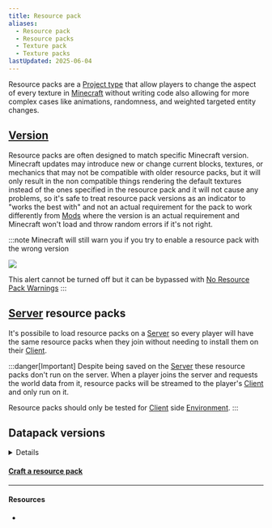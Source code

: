 ```yaml
---
title: Resource pack
aliases:
  - Resource pack
  - Resource packs
  - Texture pack
  - Texture packs
lastUpdated: 2025-06-04
---
```



Resource packs are a [Project type](/projecttype) that allow players to change the aspect of every texture in [Minecraft](/minecraft) without writing code also allowing for more complex cases like animations, randomness, and weighted targeted entity changes.

## [Version](/versions)
Resource packs are often designed to match specific Minecraft version.
Minecraft updates may introduce new or change current blocks, textures, or mechanics that may not be compatible with older resource packs, but it will only result in the non compatible things rendering the default textures instead of the ones specified in the resource pack and it will not cause any problems, so it's safe to treat resource pack versions as an indicator to "works the best with" and not an actual requirement for the pack to work differently from [Mods](/mod) where the version is an actual requirement and Minecraft won't load and throw random errors if it's not right.

:::note
Minecraft will still warn you if you try to enable a resource pack with the wrong version

![](../assets/deprecatedresourcepackwarning.png)

This alert cannot be turned off but it can be bypassed with [No Resource Pack Warnings](https://modrinth.com/mod/no-resource-pack-warnings)
:::

## [Server](/server) resource packs
It's possibile to load resource packs on a [Server](/server) so every player will have the same resource packs when they join without needing to install them on their [Client](/client).

:::danger[Important]
Despite being saved on the [Server](/server) these resource packs don't run on the server. When a player joins the server and requests the world data from it, resource packs will be streamed to the player's [Client](/client) and only run on it.

Resource packs should only be tested for [Client](/client) side [Environment](/environment).
:::

## Datapack versions

<details>

| [Minecraft](/minecraft) [Version](/versions) | Resource pack version |
| -------------------------------------------- | --------------------- |
| `1.21.6-pre3`                                | 63                    |
| `1.21.6-pre2`                                | 63                    |
| `1.21.6-pre1`                                | 63                    |
| [`25w21a`](/25w21a)                          | 62                    |
| [`25w20a`](/25w20a)                          | 61                    |
| `25w19a`                                     | 60                    |
| `25w18a`                                     | 59                    |
| `25w17a`                                     | 58                    |
| `25w16a`                                     | 57                    |
| `25w15a`                                     | 56                    |
| [`25w14craftmine`](/craftmine)               | 55                    |
| [`1.21.5`](/springtolife)                    | 55                    |
| `1.21.5-rc2`                                 | 55                    |
| `1.21.5-rc1`                                 | 55                    |
| `1.21.5-pre3`                                | 55                    |
| `1.21.5-pre2`                                | 55                    |
| `1.21.5-pre1`                                | 55                    |
| `25w10a`                                     | 54                    |
| `25w09b`                                     | 53                    |
| `25w09a`                                     | 53                    |
| `25w08a`                                     | 53                    |
| `25w07a`                                     | 52                    |
| `25w06a`                                     | 51                    |
| `25w05a`                                     | 50                    |
| `25w04a`                                     | 49                    |
| `25w03a`                                     | 48                    |
| `25w02a`                                     | 47                    |
| `1.21.4`                                     | 46                    |
| `1.21.4-rc3`                                 |                       |
| `1.21.4-rc2`                                 |                       |
| `1.21.4-rc1`                                 |                       |
| `1.21.4-pre3`                                |                       |
| `1.21.4-pre2`                                |                       |
| `1.21.4-pre1`                                |                       |
| `24w46a`                                     |                       |
| `24w45a`                                     |                       |
| `24w44a`                                     |                       |
| `1.21.3`                                     |                       |
| `1.21.2`                                     |                       |
| `1.21.2-rc2`                                 |                       |
| `1.21.2-rc1`                                 |                       |
| `1.21.2-pre5`                                |                       |
| `1.21.2-pre4`                                |                       |
| `1.21.2-pre3`                                |                       |
| `1.21.2-pre2`                                |                       |
| `1.21.2-pre1`                                |                       |
| `24w40a`                                     |                       |
| `24w39a`                                     |                       |
| `24w38a`                                     |                       |
| `24w37a`                                     |                       |
| `24w36a`                                     |                       |
| `24w35a`                                     |                       |
| `24w34a`                                     |                       |
| `24w33a`                                     |                       |
| `1.21.1`                                     |                       |
| `1.21.1-rc1`                                 |                       |
| `1.21`                                       |                       |
| `1.21-rc1`                                   |                       |
| `1.21-pre4`                                  |                       |
| `1.21-pre3`                                  |                       |
| `1.21-pre2`                                  |                       |
| `1.21-pre1`                                  |                       |
| `24w21b`                                     |                       |
| `24w21a`                                     |                       |
| `24w20a`                                     |                       |
| `24w19b`                                     |                       |
| `24w19a`                                     |                       |
| `24w18a`                                     |                       |
| `1.20.6`                                     |                       |
| `1.20.6-rc1`                                 |                       |
| `1.20.5`                                     |                       |
| `1.20.5-rc3`                                 |                       |
| `1.20.5-rc2`                                 |                       |
| `1.20.5-rc1`                                 |                       |
| `1.20.5-pre4`                                |                       |
| `1.20.5-pre3`                                |                       |
| `1.20.5-pre2`                                |                       |
| `1.20.5-pre1`                                |                       |
| `24w14a`                                     |                       |
| `24w14potato`                                |                       |
| `24w13a`                                     |                       |
| `24w12a`                                     |                       |
| `24w11a`                                     |                       |
| `24w10a`                                     |                       |
| `24w09a`                                     |                       |
| `24w07a`                                     |                       |
| `24w06a`                                     |                       |
| `24w05b`                                     |                       |
| `24w05a`                                     |                       |
| `24w04a`                                     |                       |
| `24w03b`                                     |                       |
| `24w03a`                                     |                       |
| `23w51b`                                     |                       |
| `23w51a`                                     |                       |
| `1.20.4`                                     |                       |
| `1.20.4-rc1`                                 |                       |
| `1.20.3`                                     |                       |
| `1.20.3-rc1`                                 |                       |
| `1.20.3-pre4`                                |                       |
| `1.20.3-pre3`                                |                       |
| `1.20.3-pre2`                                |                       |
| `1.20.3-pre1`                                |                       |
| `23w46a`                                     |                       |
| `23w45a`                                     |                       |
| `23w44a`                                     |                       |
| `23w43b`                                     |                       |
| `23w43a`                                     |                       |
| `23w42a`                                     |                       |
| `23w41a`                                     |                       |
| `23w40a`                                     |                       |
| `1.20.2`                                     |                       |
| `1.20.2-rc2`                                 |                       |
| `1.20.2-rc1`                                 |                       |
| `1.20.2-pre4`                                |                       |
| `1.20.2-pre3`                                |                       |
| `1.20.2-pre2`                                |                       |
| `1.20.2-pre1`                                |                       |
| `23w35a`                                     |                       |
| `23w33a`                                     |                       |
| `23w32a`                                     |                       |
| `23w31a`                                     |                       |
| `1.20.1`                                     |                       |
| `1.20.1-rc1`                                 |                       |
| `1.20`                                       |                       |
| `1.20-rc1`                                   |                       |
| `1.20-pre7`                                  |                       |
| `1.20-pre6`                                  |                       |
| `1.20-pre5`                                  |                       |
| `1.20-pre4`                                  |                       |
| `1.20-pre3`                                  |                       |
| `1.20-pre2`                                  |                       |
| `1.20-pre1`                                  |                       |
| `23w18a`                                     |                       |
| `23w17a`                                     |                       |
| `23w16a`                                     |                       |
| `23w14a`                                     |                       |
| `23w13a_or_b`                                |                       |
| `23w13a`                                     |                       |
| `23w12a`                                     |                       |
| `1.19.4`                                     |                       |
| `1.19.4-rc3`                                 |                       |
| `1.19.4-rc2`                                 |                       |
| `1.19.4-rc1`                                 |                       |
| `1.19.4-pre4`                                |                       |
| `1.19.4-pre3`                                |                       |
| `1.19.4-pre2`                                |                       |
| `1.19.4-pre1`                                |                       |
| `23w07a`                                     |                       |
| `23w06a`                                     |                       |
| `23w05a`                                     |                       |
| `23w04a`                                     |                       |
| `23w03a`                                     |                       |
| `1.19.3`                                     |                       |
| `1.19.3-rc3`                                 |                       |
| `1.19.3-rc2`                                 |                       |
| `1.19.3-rc1`                                 |                       |
| `1.19.3-pre3`                                |                       |
| `1.19.3-pre2`                                |                       |
| `1.19.3-pre1`                                |                       |
| `22w46a`                                     |                       |
| `22w45a`                                     |                       |
| `22w44a`                                     |                       |
| `22w43a`                                     |                       |
| `22w42a`                                     |                       |
| `1.19.2`                                     |                       |
| `1.19.2-rc2`                                 |                       |
| `1.19.2-rc1`                                 |                       |
| `1.19.1`                                     |                       |
| `1.19.1-rc3`                                 |                       |
| `1.19.1-rc2`                                 |                       |
| `1.19.1-pre6`                                |                       |
| `1.19.1-pre5`                                |                       |
| `1.19.1-pre4`                                |                       |
| `1.19.1-pre3`                                |                       |
| `1.19.1-pre2`                                |                       |
| `1.19.1-rc1`                                 |                       |
| `1.19.1-pre1`                                |                       |
| `22w24a`                                     |                       |
| `1.19`                                       |                       |
| `1.19-rc2`                                   |                       |
| `1.19-rc1`                                   |                       |
| `1.19-pre5`                                  |                       |
| `1.19-pre4`                                  |                       |
| `1.19-pre3`                                  |                       |
| `1.19-pre2`                                  |                       |
| `1.19-pre1`                                  |                       |
| `22w19a`                                     |                       |
| `22w18a`                                     |                       |
| `22w17a`                                     |                       |
| `22w16b`                                     |                       |
| `22w16a`                                     |                       |
| `22w15a`                                     |                       |
| `22w14a`                                     |                       |
| `22w13oneblockatatime`                       |                       |
| `22w13a`                                     |                       |
| `22w12a`                                     |                       |
| `22w11a`                                     |                       |
| `1.18.2`                                     |                       |
| `1.18.2-rc1`                                 |                       |
| `1.18.2-pre3`                                |                       |
| `1.18.2-pre2`                                |                       |
| `1.18.2-pre1`                                |                       |
| `22w07a`                                     |                       |
| `22w06a`                                     |                       |
| `22w05a`                                     |                       |
| `22w03a`                                     |                       |
| `1.18.1`                                     |                       |
| `1.18.1-rc3`                                 |                       |
| `1.18.1-rc2`                                 |                       |
| `1.18.1-rc1`                                 |                       |
| `1.18.1-pre1`                                |                       |
| `1.18`                                       |                       |
| `1.18-rc4`                                   |                       |
| `1.18-rc3`                                   |                       |
| `1.18-rc2`                                   |                       |
| `1.18-rc1`                                   |                       |
| `1.18-pre8`                                  |                       |
| `1.18-pre7`                                  |                       |
| `1.18-pre6`                                  |                       |
| `1.18-pre5`                                  |                       |
| `1.18-pre4`                                  |                       |
| `1.18-pre3`                                  |                       |
| `1.18-pre2`                                  |                       |
| `1.18-pre1`                                  |                       |
| `21w44a`                                     |                       |
| `21w43a`                                     |                       |
| `21w42a`                                     |                       |
| `21w41a`                                     |                       |
| `21w40a`                                     |                       |
| `21w39a`                                     |                       |
| `21w38a`                                     |                       |
| `21w37a`                                     |                       |
| `1.17.1`                                     |                       |
| `1.17.1-rc2`                                 |                       |
| `1.17.1-rc1`                                 |                       |
| `1.17.1-pre3`                                |                       |
| `1.17.1-pre2`                                |                       |
| `1.17.1-pre1`                                |                       |
| `1.17`                                       |                       |
| `1.17-rc2`                                   |                       |
| `1.17-rc1`                                   |                       |
| `1.17-pre5`                                  |                       |
| `1.17-pre4`                                  |                       |
| `1.17-pre3`                                  |                       |
| `1.17-pre2`                                  |                       |
| `1.17-pre1`                                  |                       |
| `21w20a`                                     |                       |
| `21w19a`                                     |                       |
| `21w18a`                                     |                       |
| `21w17a`                                     |                       |
| `21w16a`                                     |                       |
| `21w15a`                                     |                       |
| `21w14a`                                     |                       |
| `21w13a`                                     |                       |
| `21w11a`                                     |                       |
| `21w10a`                                     |                       |
| `21w08b`                                     |                       |
| `21w08a`                                     |                       |
| `21w07a`                                     |                       |
| `21w06a`                                     |                       |
| `21w05b`                                     |                       |
| `21w05a`                                     |                       |
| `21w03a`                                     |                       |
| `1.16.5`                                     |                       |
| `1.16.5-rc1`                                 |                       |
| `20w51a`                                     |                       |
| `20w49a`                                     |                       |
| `20w48a`                                     |                       |
| `20w46a`                                     |                       |
| `20w45a`                                     |                       |
| `1.16.4`                                     |                       |
| `1.16.4-rc1`                                 |                       |
| `1.16.4-pre2`                                |                       |
| `1.16.4-pre1`                                |                       |
| `1.16.3`                                     |                       |
| `1.16.3-rc1`                                 |                       |
| `1.16.2`                                     |                       |
| `1.16.2-rc2`                                 |                       |
| `1.16.2-rc1`                                 |                       |
| `1.16.2-pre3`                                |                       |
| `1.16.2-pre2`                                |                       |
| `1.16.2-pre1`                                |                       |
| `20w30a`                                     |                       |
| `20w29a`                                     |                       |
| `20w28a`                                     |                       |
| `20w27a`                                     |                       |
| `1.16.1`                                     |                       |
| `1.16`                                       |                       |
| `1.16-rc1`                                   |                       |
| `1.16-pre8`                                  |                       |
| `1.16-pre7`                                  |                       |
| `1.16-pre6`                                  |                       |
| `1.16-pre5`                                  |                       |
| `1.16-pre4`                                  |                       |
| `1.16-pre3`                                  |                       |
| `1.16-pre2`                                  |                       |
| `1.16-pre1`                                  |                       |
| `20w22a`                                     |                       |
| `20w21a`                                     |                       |
| `20w20b`                                     |                       |
| `20w20a`                                     |                       |
| `20w19a`                                     |                       |
| `20w18a`                                     |                       |
| `20w17a`                                     |                       |
| `20w16a`                                     |                       |
| `20w15a`                                     |                       |
| `20w14a`                                     |                       |
| `20w14infinite`                              |                       |
| `20w13b`                                     |                       |
| `20w13a`                                     |                       |
| `20w12a`                                     |                       |
| `20w11a`                                     |                       |
| `20w10a`                                     |                       |
| `20w09a`                                     |                       |
| `20w08a`                                     |                       |
| `20w07a`                                     |                       |
| `20w06a`                                     |                       |
| `1.15.2`                                     |                       |
| `1.15.2-pre2`                                |                       |
| `1.15.2-pre1`                                |                       |
| `1.15.1`                                     |                       |
| `1.15.1-pre1`                                |                       |
| `1.15`                                       |                       |
| `1.15-pre7`                                  |                       |
| `1.15-pre6`                                  |                       |
| `1.15-pre5`                                  |                       |
| `1.15-pre4`                                  |                       |
| `1.15-pre3`                                  |                       |
| `1.15-pre2`                                  |                       |
| `1.15-pre1`                                  |                       |
| `19w46b`                                     |                       |
| `19w46a`                                     |                       |
| `19w45b`                                     |                       |
| `19w45a`                                     |                       |
| `19w44a`                                     |                       |
| `19w42a`                                     |                       |
| `19w41a`                                     |                       |
| `19w40a`                                     |                       |
| `19w39a`                                     |                       |
| `19w38b`                                     |                       |
| `19w38a`                                     |                       |
| `19w37a`                                     |                       |
| `19w36a`                                     |                       |
| `19w35a`                                     |                       |
| `19w34a`                                     |                       |
| `1.14.4`                                     |                       |
| `1.14.4-pre7`                                |                       |
| `1.14.4-pre6`                                |                       |
| `1.14.4-pre5`                                |                       |
| `1.14.4-pre4`                                |                       |
| `1.14.4-pre3`                                |                       |
| `1.14.4-pre2`                                |                       |
| `1.14.4-pre1`                                |                       |
| `1.14.3`                                     |                       |
| `1.14.3-pre4`                                |                       |
| `1.14.3-pre3`                                |                       |
| `1.14.3-pre2`                                |                       |
| `1.14.3-pre1`                                |                       |
| `1.14.2`                                     |                       |
| `1.14.2-pre4`                                |                       |
| `1.14.2-pre3`                                |                       |
| `1.14.2-pre2`                                |                       |
| `1.14.2-pre1`                                |                       |
| `1.14.1`                                     |                       |
| `1.14.1-pre2`                                |                       |
| `1.14.1-pre1`                                |                       |
| `1.14`                                       |                       |
| `1.14-pre5`                                  |                       |
| `1.14-pre4`                                  |                       |
| `1.14-pre3`                                  |                       |
| `1.14-pre2`                                  |                       |
| `1.14-pre1`                                  |                       |
| `19w14b`                                     |                       |
| `19w14a`                                     |                       |
| `3D-Shareware-v1.34`                         |                       |
| `19w13b`                                     |                       |
| `19w13a`                                     |                       |
| `19w12b`                                     |                       |
| `19w12a`                                     |                       |
| `19w11b`                                     |                       |
| `19w11a`                                     |                       |
| `19w09a`                                     |                       |
| `19w08b`                                     |                       |
| `19w08a`                                     |                       |
| `19w07a`                                     |                       |
| `19w06a`                                     |                       |
| `19w05a`                                     |                       |
| `19w04b`                                     |                       |
| `19w04a`                                     |                       |
| `19w03c`                                     |                       |
| `19w03b`                                     |                       |
| `19w03a`                                     |                       |
| `19w02a`                                     |                       |
| `18w50a`                                     |                       |
| `18w49a`                                     |                       |
| `18w48b`                                     |                       |
| `18w48a`                                     |                       |
| `18w47b`                                     |                       |
| `18w47a`                                     |                       |
| `18w46a`                                     |                       |
| `18w45a`                                     |                       |
| `18w44a`                                     |                       |
| `18w43c`                                     |                       |
| `18w43b`                                     |                       |
| `18w43a`                                     |                       |
| `1.13.2`                                     |                       |
| `1.13.2-pre2`                                |                       |
| `1.13.2-pre1`                                |                       |
| `1.13.1`                                     |                       |
| `1.13.1-pre2`                                |                       |
| `1.13.1-pre1`                                |                       |
| `18w33a`                                     |                       |
| `18w32a`                                     |                       |
| `18w31a`                                     |                       |
| `18w30b`                                     |                       |
| `18w30a`                                     |                       |
| `1.13`                                       |                       |
| `1.13-pre10`                                 |                       |
| `1.13-pre9`                                  |                       |
| `1.13-pre8`                                  |                       |
| `1.13-pre7`                                  |                       |
| `1.13-pre6`                                  |                       |
| `1.13-pre5`                                  |                       |
| `1.13-pre4`                                  |                       |
| `1.13-pre3`                                  |                       |
| `1.13-pre2`                                  |                       |
| `1.13-pre1`                                  |                       |
| `18w22c`                                     |                       |
| `18w22b`                                     |                       |
| `18w22a`                                     |                       |
| `18w21b`                                     |                       |
| `18w21a`                                     |                       |
| `18w20c`                                     |                       |
| `18w20b`                                     |                       |
| `18w20a`                                     |                       |
| `18w19b`                                     |                       |
| `18w19a`                                     |                       |
| `18w16a`                                     |                       |
| `18w15a`                                     |                       |
| `18w14b`                                     |                       |
| `18w14a`                                     |                       |
| `18w11a`                                     |                       |
| `18w10d`                                     |                       |
| `18w10c`                                     |                       |
| `18w10b`                                     |                       |
| `18w10a`                                     |                       |
| `18w09a`                                     |                       |
| `18w08b`                                     |                       |
| `18w08a`                                     |                       |
| `18w07c`                                     |                       |
| `18w07b`                                     |                       |
| `18w07a`                                     |                       |
| `18w06a`                                     |                       |
| `18w05a`                                     |                       |
| `18w03b`                                     |                       |
| `18w03a`                                     |                       |
| `18w02a`                                     |                       |
| `18w01a`                                     |                       |
| `17w50a`                                     |                       |
| `17w49b`                                     |                       |
| `17w49a`                                     |                       |
| `17w48a`                                     |                       |
| `17w47b`                                     |                       |
| `17w47a`                                     |                       |
| `17w46a`                                     |                       |
| `17w45b`                                     |                       |
| `17w45a`                                     |                       |
| `17w43b`                                     |                       |
| `17w43a`                                     |                       |
| `1.12.2`                                     |                       |
| `1.12.2-pre2`                                |                       |
| `1.12.2-pre1`                                |                       |
| `1.12.1`                                     |                       |
| `1.12.1-pre1`                                |                       |
| `17w31a`                                     |                       |
| `1.12`                                       |                       |
| `1.12-pre7`                                  |                       |
| `1.12-pre6`                                  |                       |
| `1.12-pre5`                                  |                       |
| `1.12-pre4`                                  |                       |
| `1.12-pre3`                                  |                       |
| `1.12-pre2`                                  |                       |
| `1.12-pre1`                                  |                       |
| `17w18b`                                     |                       |
| `17w18a`                                     |                       |
| `17w17b`                                     |                       |
| `17w17a`                                     |                       |
| `17w16b`                                     |                       |
| `17w16a`                                     |                       |
| `17w15a`                                     |                       |
| `17w14a`                                     |                       |
| `17w13b`                                     |                       |
| `17w13a`                                     |                       |
| `17w06a`                                     |                       |
| `1.11.2`                                     |                       |
| `1.11.1`                                     |                       |
| `16w50a`                                     |                       |
| `1.11`                                       |                       |
| `1.11-pre1`                                  |                       |
| `16w44a`                                     |                       |
| `16w43a`                                     |                       |
| `16w42a`                                     |                       |
| `16w41a`                                     |                       |
| `16w40a`                                     |                       |
| `16w39c`                                     |                       |
| `16w39b`                                     |                       |
| `16w39a`                                     |                       |
| `16w38a`                                     |                       |
| `16w36a`                                     |                       |
| `16w35a`                                     |                       |
| `16w33a`                                     |                       |
| `16w32b`                                     |                       |
| `16w32a`                                     |                       |
| `1.10.2`                                     |                       |
| `1.10.1`                                     |                       |
| `1.10`                                       |                       |
| `1.10-pre2`                                  |                       |
| `1.10-pre1`                                  |                       |
| `16w21b`                                     |                       |
| `16w21a`                                     |                       |
| `16w20a`                                     |                       |
| `1.9.4`                                      |                       |
| `1.9.3`                                      |                       |
| `1.9.3-pre3`                                 |                       |
| `1.9.3-pre2`                                 |                       |
| `1.9.3-pre1`                                 |                       |
| `16w15b`                                     |                       |
| `16w15a`                                     |                       |
| `16w14a`                                     |                       |
| `1.RV-Pre1`                                  |                       |
| `1.9.2`                                      |                       |
| `1.9.1`                                      |                       |
| `1.9.1-pre3`                                 |                       |
| `1.9.1-pre2`                                 |                       |
| `1.9.1-pre1`                                 |                       |
| `1.9`                                        |                       |
| `1.9-pre4`                                   |                       |
| `1.9-pre3`                                   |                       |
| `1.9-pre2`                                   |                       |
| `1.9-pre1`                                   |                       |
| `16w07b`                                     |                       |
| `16w07a`                                     |                       |
| `16w06a`                                     |                       |
| `16w05b`                                     |                       |
| `16w05a`                                     |                       |
| `16w04a`                                     |                       |
| `16w03a`                                     |                       |
| `16w02a`                                     |                       |
| `15w51b`                                     |                       |
| `15w51a`                                     |                       |
| `15w50a`                                     |                       |
| `15w49b`                                     |                       |
| `1.8.9`                                      |                       |
| `15w49a`                                     |                       |
| `15w47c`                                     |                       |
| `15w47b`                                     |                       |
| `15w47a`                                     |                       |
| `15w46a`                                     |                       |
| `15w45a`                                     |                       |
| `15w44b`                                     |                       |
| `15w44a`                                     |                       |
| `15w43c`                                     |                       |
| `15w43b`                                     |                       |
| `15w43a`                                     |                       |
| `15w42a`                                     |                       |
| `15w41b`                                     |                       |
| `15w41a`                                     |                       |
| `15w40b`                                     |                       |
| `15w40a`                                     |                       |
| `15w39c`                                     |                       |
| `15w39b`                                     |                       |
| `15w39a`                                     |                       |
| `15w38b`                                     |                       |
| `15w38a`                                     |                       |
| `15w37a`                                     |                       |
| `15w36d`                                     |                       |
| `15w36c`                                     |                       |
| `15w36b`                                     |                       |
| `15w36a`                                     |                       |
| `15w35e`                                     |                       |
| `15w35d`                                     |                       |
| `15w35c`                                     |                       |
| `15w35b`                                     |                       |
| `15w35a`                                     |                       |
| `15w34d`                                     |                       |
| `15w34c`                                     |                       |
| `15w34b`                                     |                       |
| `15w34a`                                     |                       |
| `15w33c`                                     |                       |
| `15w33b`                                     |                       |
| `15w33a`                                     |                       |
| `15w32c`                                     |                       |
| `15w32b`                                     |                       |
| `15w32a`                                     |                       |
| `15w31c`                                     |                       |
| `15w31b`                                     |                       |
| `15w31a`                                     |                       |
| `1.8.8`                                      |                       |
| `1.8.7`                                      |                       |
| `1.8.6`                                      |                       |
| `1.8.5`                                      |                       |
| `1.8.4`                                      |                       |
| `15w14a`                                     |                       |
| `1.8.3`                                      |                       |
| `1.8.2`                                      |                       |
| `1.8.2-pre7`                                 |                       |
| `1.8.2-pre6`                                 |                       |
| `1.8.2-pre5`                                 |                       |
| `1.8.2-pre4`                                 |                       |
| `1.8.2-pre3`                                 |                       |
| `1.8.2-pre2`                                 |                       |
| `1.8.2-pre1`                                 |                       |
| `1.8.1`                                      |                       |
| `1.8.1-pre5`                                 |                       |
| `1.8.1-pre4`                                 |                       |
| `1.8.1-pre3`                                 |                       |
| `1.8.1-pre2`                                 |                       |
| `1.8.1-pre1`                                 |                       |
| `1.8`                                        |                       |
| `1.8-pre3`                                   |                       |
| `1.8-pre2`                                   |                       |
| `1.8-pre1`                                   |                       |
| `14w34d`                                     |                       |
| `14w34c`                                     |                       |
| `14w34b`                                     |                       |
| `14w34a`                                     |                       |
| `14w33c`                                     |                       |
| `14w33b`                                     |                       |
| `14w33a`                                     |                       |
| `14w32d`                                     |                       |
| `14w32c`                                     |                       |
| `14w32b`                                     |                       |
| `14w32a`                                     |                       |
| `14w31a`                                     |                       |
| `14w30c`                                     |                       |
| `14w30b`                                     |                       |
| `14w30a`                                     |                       |
| `14w29b`                                     |                       |
| `14w29a`                                     |                       |
| `14w28b`                                     |                       |
| `14w28a`                                     |                       |
| `14w27b`                                     |                       |
| `14w27a`                                     |                       |
| `14w26c`                                     |                       |
| `14w26b`                                     |                       |
| `14w26a`                                     |                       |
| `14w25b`                                     |                       |
| `14w25a`                                     |                       |
| `14w21b`                                     |                       |
| `14w21a`                                     |                       |
| `14w20b`                                     |                       |
| `14w20a`                                     |                       |
| `1.7.10`                                     |                       |
| `1.7.10-pre4`                                |                       |
| `1.7.10-pre3`                                |                       |
| `1.7.10-pre2`                                |                       |
| `1.7.10-pre1`                                |                       |
| `14w19a`                                     |                       |
| `14w18b`                                     |                       |
| `14w18a`                                     |                       |
| `14w17a`                                     |                       |
| `14w11b`                                     |                       |
| `1.7.9`                                      |                       |
| `1.7.8`                                      |                       |
| `1.7.7`                                      |                       |
| `1.7.6`                                      |                       |
| `14w11a`                                     |                       |
| `1.7.6-pre2`                                 |                       |
| `1.7.6-pre1`                                 |                       |
| `14w10c`                                     |                       |
| `14w10b`                                     |                       |
| `14w10a`                                     |                       |
| `14w08a`                                     |                       |
| `1.7.5`                                      |                       |
| `14w07a`                                     |                       |
| `14w06b`                                     |                       |
| `14w06a`                                     |                       |
| `14w05b`                                     |                       |
| `14w05a`                                     |                       |
| `14w04b`                                     |                       |
| `14w04a`                                     |                       |
| `14w03b`                                     |                       |
| `14w03a`                                     |                       |
| `14w02c`                                     |                       |
| `14w02b`                                     |                       |
| `14w02a`                                     |                       |
| `1.7.4`                                      |                       |
| `1.7.3`                                      |                       |
| `13w49a`                                     |                       |
| `13w48b`                                     |                       |
| `13w48a`                                     |                       |
| `13w47e`                                     |                       |
| `13w47d`                                     |                       |
| `13w47c`                                     |                       |
| `13w47b`                                     |                       |
| `13w47a`                                     |                       |
| `1.7.2`                                      |                       |
| `1.7.1`                                      |                       |
| `1.7`                                        |                       |
| `13w43a`                                     |                       |
| `13w42b`                                     |                       |
| `13w42a`                                     |                       |
| `13w41b`                                     |                       |
| `13w41a`                                     |                       |
| `13w39b`                                     |                       |
| `13w39a`                                     |                       |
| `13w38c`                                     |                       |
| `13w38b`                                     |                       |
| `13w38a`                                     |                       |
| `1.6.4`                                      |                       |
| `13w37b`                                     |                       |
| `1.6.3`                                      |                       |
| `13w37a`                                     |                       |
| `13w36b`                                     |                       |
| `13w36a`                                     |                       |
| `1.6.2`                                      |                       |
| `1.6.1`                                      |                       |

</details>

#### [Craft a resource pack](/craftresourcepack)

---

#### Resources

- <Wiki path="w/Resource_pack" />